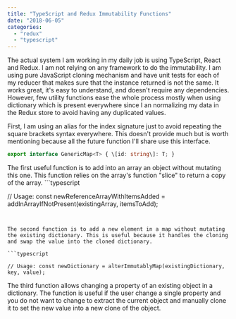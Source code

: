 ```yaml
---
title: "TypeScript and Redux Immutability Functions"
date: "2018-06-05"
categories: 
  - "redux"
  - "typescript"
---
```


The actual system I am working in my daily job is using TypeScript, React and Redux. I am not relying on any framework to do the immutability. I am using pure JavaScript cloning mechanism and have unit tests for each of my reducer that makes sure that the instance returned is not the same. It works great, it's easy to understand, and doesn't require any dependencies. However, few utility functions ease the whole process mostly when using dictionary which is present everywhere since I an normalizing my data in the Redux store to avoid having any duplicated values.

First, I am using an alias for the index signature just to avoid repeating the square brackets syntax everywhere. This doesn't provide much but is worth mentioning because all the future function I'll share use this interface.

```typescript
export interface GenericMap<T> { \[id: string\]: T; } 
``` 


The first useful function is to add into an array an object without mutating this one. This function relies on the array's function "slice" to return a copy of the array. ```typescript

// Usage: const newReferenceArrayWithItemsAdded = addInArrayIfNotPresent(existingArray, itemsToAdd); 
``` 


The second function is to add a new element in a map without mutating the existing dictionary. This is useful because it handles the cloning and swap the value into the cloned dictionary.

```typescript

// Usage: const newDictionary = alterImmutablyMap(existingDictionary, key, value); 
``` 


The third function allows changing a property of an existing object in a dictionary. The function is useful if the user change a single property and you do not want to change to extract the current object and manually clone it to set the new value into a new clone of the object.

```typescript
``` 

